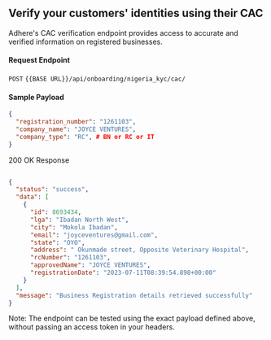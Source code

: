 ## Verify your customers' identities using their CAC 

Adhere's CAC verification endpoint provides access to accurate and verified information on registered businesses.

#### Request Endpoint

`POST` `{{BASE URL}}/api/onboarding/nigeria_kyc/cac/`

#### Sample Payload
``` json
{    
  "registration_number": "1261103",
  "company_name": "JOYCE VENTURES",
  "company_type": "RC", # BN or RC or IT
}
```

200 OK Response

``` json

{
  "status": "success",
  "data": [
    {
      "id": 8693434,
      "lga": "Ibadan North West",
      "city": "Mokola Ibadan",
      "email": "joyceventures@gmail.com",
      "state": "OYO",
      "address": " Okunmade street, Opposite Veterinary Hospital",
      "rcNumber": "1261103",
      "approvedName": "JOYCE VENTURES",
      "registrationDate": "2023-07-11T08:39:54.898+00:00"
    }
  ],
  "message": "Business Registration details retrieved successfully"
}
```

Note: The endpoint can be tested using the exact payload defined above, without passing an access token in your headers.
